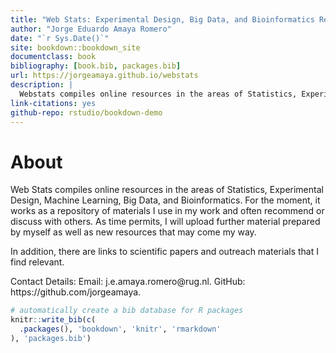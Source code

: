 ```yaml
--- 
title: "Web Stats: Experimental Design, Big Data, and Bioinformatics Resources"
author: "Jorge Eduardo Amaya Romero"
date: "`r Sys.Date()`"
site: bookdown::bookdown_site
documentclass: book
bibliography: [book.bib, packages.bib]
url: https://jorgeamaya.github.io/webstats
description: |
  Webstats compiles online resources in the areas of Statistics, Experimental Design, Machine Learning, Big Data, and Bioinformatics
link-citations: yes
github-repo: rstudio/bookdown-demo
---
```


# About
Web Stats compiles online resources in the areas of Statistics, Experimental Design, Machine Learning, Big Data, and Bioinformatics. For the moment, it works as a repository of materials I use in my work and often recommend or discuss with others. As time permits, I will upload further material prepared by myself as well as new resources that may come my way. 

In addition, there are links to scientific papers and outreach materials that I find relevant.

Contact Details:
Email: j.e.amaya.romero@rug.nl.
GitHub: https://github.com/jorgeamaya.

```r
# automatically create a bib database for R packages
knitr::write_bib(c(
  .packages(), 'bookdown', 'knitr', 'rmarkdown'
), 'packages.bib')
```
